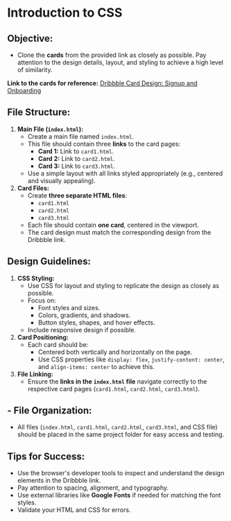 # Introduction to CSS

## **Objective:**

- Clone the **cards** from the provided link as closely as possible. Pay attention to the design details, layout, and styling to achieve a high level of similarity.

**Link to the cards for reference:** [Dribbble Card Design: Signup and Onboarding](https://dribbble.com/shots/15573169-Signup-and-onboarding)

## **File Structure:**

1. **Main File (`index.html`):**
   - Create a main file named `index.html`.
   - This file should contain three **links** to the card pages:
     - **Card 1:** Link to `card1.html`.
     - **Card 2:** Link to `card2.html`.
     - **Card 3:** Link to `card3.html`.
   - Use a simple layout with all links styled appropriately (e.g., centered and visually appealing).
2. **Card Files:**
   - Create **three separate HTML files**:
     - `card1.html`
     - `card2.html`
     - `card3.html`
   - Each file should contain **one card**, centered in the viewport.
   - The card design must match the corresponding design from the Dribbble link.

## **Design Guidelines:**

1. **CSS Styling:**
   - Use CSS for layout and styling to replicate the design as closely as possible.
   - Focus on:
     - Font styles and sizes.
     - Colors, gradients, and shadows.
     - Button styles, shapes, and hover effects.
   - Include responsive design if possible.
2. **Card Positioning:**
   - Each card should be:
     - Centered both vertically and horizontally on the page.
     - Use CSS properties like `display: flex`, `justify-content: center`, and `align-items: center` to achieve this.
3. **File Linking:**
   - Ensure the **links in the `index.html` file** navigate correctly to the respective card pages (`card1.html`, `card2.html`, `card3.html`).

## - **File Organization:**

- All files (`index.html`, `card1.html`, `card2.html`, `card3.html`, and CSS file) should be placed in the same project folder for easy access and testing.

## **Tips for Success:**

- Use the browser's developer tools to inspect and understand the design elements in the Dribbble link.
- Pay attention to spacing, alignment, and typography.
- Use external libraries like **Google Fonts** if needed for matching the font styles.
- Validate your HTML and CSS for errors.
